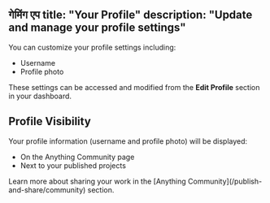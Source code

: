 गेमिंग एप
title: "Your Profile"
description: "Update and manage your profile settings"
---

You can customize your profile settings including:
- Username
- Profile photo 

These settings can be accessed and modified from the **Edit Profile** section in your dashboard.

## Profile Visibility

Your profile information (username and profile photo) will be displayed:
- On the Anything Community page
- Next to your published projects

<Note>
  Learn more about sharing your work in the [Anything Community](/publish-and-share/community) section.
</Note>

